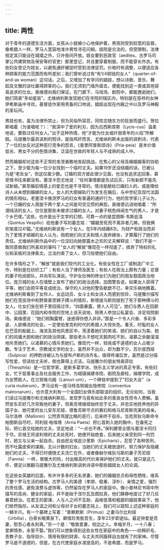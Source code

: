 ```yaml
---
---
---
```

title: 两性
---




对于青年的道德生活方面，女孩从小就被小心地保护着，男孩则受到较宽的监督。像希腊人一样，罗马人宽容地准许男性寻花问柳。妓院是合法的，但受限制，法律规定其只能设在城墙之外，只许夜间开放。妓女要到民政官（aediles，古罗马司掌公共建筑物及保安等的官吏）那里登记，并且要穿着制服，而不能穿长外衣。有些妇女登记为妓女，以避免通奸被捉时受到法律惩罚。价格时有调整，以便适应各种顾客的能力范围而有所差别；我们曾听说过有“有1/4铜钱的女人”（quarter-of-and-as woman）这句话。之后，又增加了有学问的娼妓，想以诗歌、音乐、舞蹈及文雅的谈吐赢得顾客的心。我们无须到门墙外面去，便能找到这一类或其他容易追求的仕女。奥维德向我们保证，在门廊下、马戏场、剧院中，都能邂逅她们，她们简直“多如星辰”。尤维纳利斯发现她们在寺院的辖区内，特别是在慈祥的女神伊希斯庙中寻欢。基督徒作家用责备的口吻说，娼妓出现在内殿之中以及罗马神殿的圣坛间。

男妓也有，虽为法律所禁止，但为风俗所容忍，同性恋随东方的狂放而盛行。贺拉斯唱着（为谁唱呢？）：“我深中了爱的利刃，因为吕西斯库斯（Lycis-cus）温柔地说，要胜过任何女人。”出于这种热情，他“才能为仕女或纤弱青年的火焰”所解脱。马提雅尔最具讽刺的短诗，是指鸡奸而言。尤维纳利斯未出版的讽刺诗，代表了一位妇女反对这种恶行竞争的怨言。《普里阿普斯颂诗》（Pria-peia）是本价值低劣、男女不分的色情诗集，泛滥在世故的年轻人与不成熟的成人中。

然而婚姻却对这些不正常的发泄勇敢地发起挑战，在焦心的父母及婚姻掮客的协助之下，至少能为每一位少女找到一个临时丈夫。如果19岁还没结婚的话，已被认为是“老处女”，但这仅属少数。订婚的双方彼此很少见面，也没有追求这回事，甚至情书往来都没有。塞涅卡怨尤地说：“任何事情都是先试后买，只有新郎不能先试新娘。”甚至婚前情感上的爱恋也是不寻常的。情诗是献给已婚妇人的，或是赠给诗人从未想到婚嫁的女人。女人的大胆越轨行为发生在婚后，与中世纪及现代法国的情形相似。老塞涅卡推测罗马的妇女有普遍的通奸行为，他的哲学家儿子认为，一个已婚的女人周旋于两个爱人之间是司空见惯的典型。奥维德讥诮地唱着：“所谓纯洁的女人，仅仅是那些未被求过婚的女人。对妻子桃色绯闻生气的男人，才是个乡巴佬。”这些，也许是出于文学的幻想。可靠一点的是昆图斯·韦斯庇洛（Quintus Vespillo）给他妻子写的墓志铭：“婚姻至死而不离异者几稀，但我俩欢愉度过41载。”尤维纳利斯说有一个女人，在5年内结婚8次。为财产和政治而非为了爱情才结婚的女人认为，倘若她们向丈夫和情人放弃嫁妆，才算履行了她们的责任。尤维纳利斯作品中的一位淫妇向她那露水之欢的丈夫解释说：“我们不是一致同意做我们所喜欢的事吗？”女人的“解放”像现在一样彻底了，摈弃了特权的礼仪和呆板的法律条文。立法约束了女人，但习俗使她们自由。

在许多情形之下，“解放”就是我们现代的工业化。有些女性在工厂或制造厂中工作，特别是在纺织工厂；有些人当了律师及医生；有些人在政治上颇有力量；总督的妻子检阅部队，并向军队演说。守护女灶神的修女们为她们的朋友稳固政治地位。庞贝城的女人在墙壁上宣布了她们的政治选择。加图警告说，如果女人获得了平等，她们会把平等变成统治，保守的人对他的警告欷歔不已，幸灾乐祸地瞧着。尤维纳利斯看到了女伶人、女运动员、女斗士和女诗人而感到惊异，马提雅尔描写她们在竞技场中和野兽甚至狮子搏斗的情形，斯塔提乌斯则提到了死于那种搏斗的女人。仕女们坐在轿子里招摇过市，“四面暴露，使人人可见”。她们与男人在回廊中、公园里、花园内和寺院的空地上谈天说地，陪男人参加公私宴会、涉足戏院剧场。奥维德说：“她们袒胸露臂，迷惑得你想入非非。”那是一个令人兴奋、多彩多姿、人欲横流的社会，一定使伯里克利时代的希腊人大惊失色。春天，时髦的女人在巴亚的船艇上、海滨及其他风景区中，荡漾着她们的笑语、她们的自以为美、她们的风骚大胆和她们的政治阴谋。那些老头子想吃天鹅肉吃不到，渴慕之余酸溜溜地斥责她们，以渴慕的心情斥责她们。像现代一样，轻佻或不道德的女人占极少数。专注于艺术、宗教或文学的女士，虽然并不出众，却为数不少。苏尔皮西娅（Sulpicia）的押韵诗被认为与提布卢斯的诗齐名，值得传诸后世，虽然是过分描写性爱，但读给丈夫听，倒也算得上贞洁。马提雅尔的朋友特奥菲拉（Theophila）是一位哲学家，是斯多葛学派、快乐主义学派的真正专家。有些妇女，忙于慈善事业及社会服务工作，为城镇捐建寺院、剧院及廊柱，捐赠学院，成为女赞助人。在兰努维乌姆（Lanuvi-um），一个碑铭中提到了“妇女大会”（a curia mulierum）。罗马设有一座马特洛努姆女隐修院（conventus matronarum）。也许意大利有一个全国妇女俱乐部联谊的组织。无论如何，当我们读过马提雅尔和尤维纳利斯后，发现罗马竟有如此多的善良女性而令人费解。虽然安东尼好几次背叛他的妻子，但奥克塔维娅始终忠于丈夫，并忠实地抚养他的异国子女、她可爱的女儿安东尼娅、德鲁苏斯守贞的寡妇和格马尼库斯完美的母亲。马尔洛林（Mallonin）公然责骂提比略的恶行，后来终于自杀。当克劳狄乌斯命令帕图斯自尽时，阿利娅·帕埃塔（Arria Paeta）把匕首刺入她的胸中，在垂死之际，把匕首交给她的丈夫，坚定地说：“一点也不疼。”保利娜曾企图与塞涅卡同归于尽。尼禄王将波利塔的丈夫处死时，她便开始绝食，后来她父亲受到同一刑罚时，她又与父亲一起自杀。自由民女埃庇沙里斯（Epicharis），忍受了各种苦刑，而不吐露皮索的谋叛。无以计数的妇女，当她们的丈夫被放逐时，努力保护及隐藏她们的丈夫，不得已时便随丈夫流亡在外，或者像赫尔维狄乌斯的妻子芳尼娅（Fannia）一样，冒极大的险，付出极高的代价来保护她们的丈夫。就只是这几件，便足以推翻马提雅尔及尤维纳利斯讽刺诗语中那些娼妓女人的论调。

在这些女英雄的后面，有许许多多的无名贤妻，她们的婚姻忠贞和母性牺牲，维系了整个罗马生活的结构。古罗马人的美德（孝顺、稳重、淳朴）、亲情之爱，强烈的责任感、避免浪费与虚饰等，仍然留存在罗马人的家庭中。像小普林尼书简中所描写的高尚、健全的家庭，并不是始于涅尔瓦及图拉真，他们静静地度过了好几任暴君统治。在君王的密谋、人与人之间不互助、品格低落和粗鄙的娼妓熏染下，他们依然独存。从友谊之间和父母对子女的墓志铭上，我们可以窥知上述这种家庭的一鳞半爪。有一个墓碑上写着：“普赖默斯（Primus）之妻乌尔比利娅（Urbilia），白骨长眠黄泉下。卿情珍贵胜吾生，享年23岁即逝仙。最足钟爱是吾妻，慰吾心者永别离。”另一个是：“敬致爱妻，枕边之人。幸福岁月，一十八春；爱卿情弥，永誓不娶。”我们可以想象得到这些女性在家庭中的角色——纺棉织毛、责教子女、指导奴仆、慎用有限的财源，与丈夫共同膜拜自古就有了的家神。尽管罗马是不道德的，但是，在古代使家庭水准提高的，不是希腊，而是罗马。